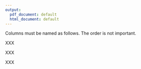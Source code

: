 ```yaml
---
output:
  pdf_document: default
  html_document: default
---
```

\section{SF36 data to be passed to the functions}

Columns must be named as follows. The order is not important.
\begin{itemize}
\item PF Physical Functionning score ranging from 0 to 100
\item RP Role limitations due to Physical health score ranging from 0 to 100
\item BP Bodily Pain score ranging from 0 to 100
\item GH General Health score ranging from 0 to 100
\item VT Vitality score ranging from 0 to 100
\item SF Social Functioning score ranging from 0 to 100
\item RE Role limitations due to Emotional problems score ranging from 0 to 100
\item MH General Mental Health score ranging from 0 to 100
\item AGE Patient's age ranging from 0 to 110
\item GENDER Patient's gender coded as male=1 and female=2.
\end{itemize}

\section{OLS}

XXX

\section{MARS}

XXX
\section{GBT}

XXX
